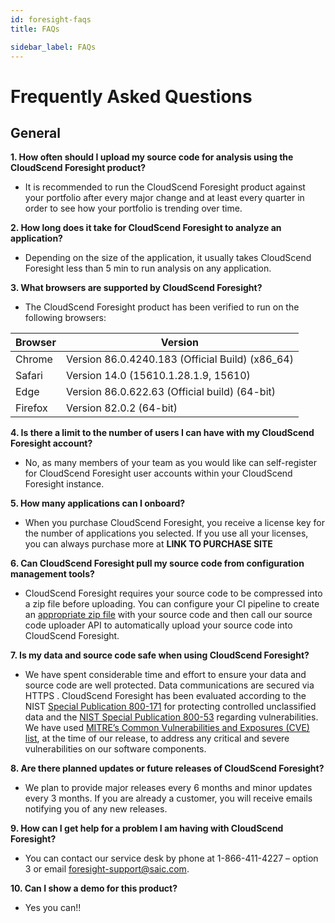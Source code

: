 ```yaml
---
id: foresight-faqs
title: FAQs

sidebar_label: FAQs
---
```


# Frequently Asked Questions

## General

**1. How often should I upload my source code for analysis using the CloudScend Foresight product?**

- It is recommended to run the CloudScend Foresight product against your portfolio after every major change and at least every quarter in order to see how your portfolio is trending over time.

**2. How long does it take for CloudScend Foresight to analyze an application?**

- Depending on the size of the application, it usually takes CloudScend Foresight less than 5 min to run analysis on any application.

**3. What browsers are supported by CloudScend Foresight?**

- The CloudScend Foresight product has been verified to run on the following browsers:

| Browser | Version                                         |
| ------- | ----------------------------------------------- |
| Chrome  | Version 86.0.4240.183 (Official Build) (x86_64) |
| Safari  | Version 14.0 (15610.1.28.1.9, 15610)            |
| Edge    | Version 86.0.622.63 (Official build) (64-bit)   |
| Firefox | Version 82.0.2 (64-bit)                         |

**4. Is there a limit to the number of users I can have with my CloudScend Foresight account?**

- No, as many members of your team as you would like can self-register for CloudScend Foresight user accounts within your CloudScend Foresight instance.

**5. How many applications can I onboard?**

- When you purchase CloudScend Foresight, you receive a license key for the number of applications you selected. If you use all your licenses, you can always purchase more at **LINK TO PURCHASE SITE**

**6. Can CloudScend Foresight pull my source code from configuration management tools?**

- CloudScend Foresight requires your source code to be compressed into a zip file before uploading. You can configure your CI pipeline to create an [appropriate zip file](foresight-ops-standard-guidelines#packaging-source-code) with your source code and then call our source code uploader API to automatically upload your source code into CloudScend Foresight.

**7. Is my data and source code safe when using CloudScend Foresight?**

- We have spent considerable time and effort to ensure your data and source code are well protected. Data communications are secured via HTTPS . CloudScend Foresight has been evaluated according to the NIST [Special Publication 800-171](https://csrc.nist.gov/publications/detail/sp/800-171/rev-2/final) for protecting controlled unclassified data and the [NIST Special Publication 800-53](https://csrc.nist.gov/publications/detail/sp/800-53/rev-5/final) regarding vulnerabilities. We have used [MITRE’s Common Vulnerabilities and Exposures (CVE) list](https://cve.mitre.org/), at the time of our release, to address any critical and severe vulnerabilities on our software components.

**8. Are there planned updates or future releases of CloudScend Foresight?**

- We plan to provide major releases every 6 months and minor updates every 3 months. If you are already a customer, you will receive emails notifying you of any new releases.

**9. How can I get help for a problem I am having with CloudScend Foresight?**

- You can contact our service desk by phone at 1-866-411-4227 – option 3 or email foresight-support@saic.com.

**10. Can I show a demo for this product?**
- Yes you can!!